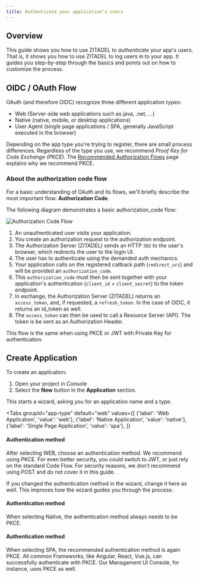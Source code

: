 ```yaml
---
title: Authenticate your application's users
---
```



## Overview

This guide shows you how to use ZITADEL to *authenticate* your app's users.
That is, it shows you how to use ZITADEL to log users in to your app.
It guides you step-by-step through the basics and points out on how to customize the process.

## OIDC / OAuth Flow

OAuth (and therefore OIDC) recognize three different application types:

- Web (Server-side web applications such as java, .net, ...)
- Native (native, mobile, or desktop applications)
- User Agent (single page applications / SPA, generally JavaScript executed in the browser)

Depending on the app type you're trying to register, there are small process differences.
Regardless of the type you use, we recommend  *Proof Key for Code Exchange (PKCE)*.
The [Recommended Authorization Flows](../authorization/oauth-recommended-flows#different-client-profiles)
page explains why we recommend PKCE.

### About the authorization code flow

For a basic understanding of OAuth and its flows, we'll briefly describe the most important flow: **Authorization Code**.

The following diagram demonstrates a basic authorization_code flow:

![Authorization Code Flow](/img/guides/auth_flow.png)

1. An unauthenticated user visits your application.
2. You create an authorization request to the authorization endpoint.
3. The Authorization Server (ZITADEL) sends an HTTP `302` to the user's browser, which redirects the user to the login UI.
4. The user has to authenticate using the demanded auth mechanics.
5. Your application calls on the registered callback path (`redirect_uri`) and will be provided an `authorization_code`.
6. This `authorization_code` must then be sent together with your application's authentication (`client_id` + `client_secret`) to the token endpoint.
7. In exchange, the Authorization Server (ZITADEL) returns an `access_token`, and, if requested, a `refresh_token`. In the case of OIDC, it returns an id_token as well.
8. The `access_token` can then be used to call a Resource Server (API). The token is be sent as an Authorization Header.

This flow is the same when using PKCE or JWT with Private Key for authentication.

## Create Application

To create an application:

1. Open your project in Console
2. Select the **New** button in the **Application** section.

This starts a wizard, asking you for an application name and a type.

<Tabs
    groupId="app-type"
    default="web"
    values={[
        {'label': 'Web Application', 'value': 'web'},
        {'label': 'Native Application', 'value': 'native'},
        {'label': 'Single Page Application', 'value': 'spa'},
    ]}
>
<TabItem value="web">

#### Authentication method

After selecting WEB, choose an authentication method. We recommend using PKCE.
For even better security, you could switch to JWT, or just rely on the standard Code Flow.
For security reasons, we don't recommend using POST and do not cover it in this guide.

If you changed the authentication method in the wizard, change it here as well.
This improves how the wizard guides you through the process:

<AuthMethods selected="web" />
</TabItem>

<TabItem value="native">

#### Authentication method

When selecting Native, the authentication method always needs to be PKCE.

<AuthMethods selected="native" />
</TabItem>

<TabItem value="spa">

#### Authentication method

When selecting SPA, the recommended authentication method is again PKCE.
All common Frameworks, like Angular, React, Vue.js, can successfully authenticate with PKCE.
Our Managament UI Console, for instance, uses PKCE as well.

<AuthMethods selected="spa" />
</TabItem>
</Tabs>
